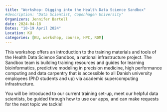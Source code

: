 ```yaml
---
title: "Workshop: Digging into the Health Data Science Sandbox"
#description: "Data Scientist, Copenhagen University"
Organizers: Jennifer Bartell
date: 2024-04-18
Dates: "18-19 April 2024"
Location: KU
categories: [KU, workshop, course, HPC, RDM]
---
```


This workshop offers an introduction to the training materials and tools of the Health Data Science Sandbox, a national infrastructure project. The Sandbox team is building training resources and guides for learning bioinformatics, predictive modeling in precision medicine, high performance computing and data carpentry that is accessible to all Danish university employees (PhD students and up) via academic supercomputing infrastructure.

You will be introduced to our current training set-up, meet our helpful data scientists, be guided through how to use our apps, and can make requests for the next topic we tackle! 